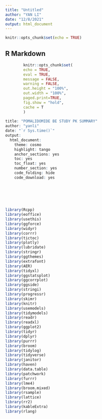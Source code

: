```yaml
---
title: "Untitled"
author: "YAN LI"
date: "12/8/2021"
output: html_document
---
```


```r
knitr::opts_chunk$set(echo = TRUE)


```

## R Markdown
```r

		
		knitr::opts_chunk$set(
		echo = TRUE,
		eval = TRUE,
		message = FALSE,
		warning = FALSE, 
		out.height = "100%",
		out.width = "100%",
		paged.print=TRUE, 
		fig.show = "hold", 
		cache = T
		)		  
					
title: "POMALIDOMIDE BE STUDY PK SUMMARY"
author: "yanli"
date: "`r Sys.time()`"
output:
  html_document:
    theme: cosmo
    highlight: tango
    anchor_sections: yes
    toc: yes
    toc_float: yes
    number_section: yes
    code_folding: hide
    code_download: yes
				
 

    
    
```




```r


library(Rcpp) 
library(eoffice)
library(usethis) 
library(ggforce)
library(widyr)
library(corrr)
library(tictoc)
library(plotly)
library(lubridate)
library(stringr)
library(ggthemes)
library(extrafont)
library(AER)
library(tidyxl)
library(ggstatsplot)
library(ggcorrplot)
library(ggside)
library(stringi)
library(progressr)
library(skimr)
library(knitr)
library(usemodels)
library(tidymodels)
library(readr)
library(readxl)
library(ggplot2)  
library(tidyr) 
library(dplyr)
library(purrr)
library(broom)
library(tidylog)
library(tidyverse)
library(janitor)
library(haven)
library(data.table)
library(patchwork)
library(furrr) 
library(lme4)
library(broom.mixed)
library(rsample)
library(lattice)
library(rr2)
library(kableExtra)
library(rlang)
 
 

```

